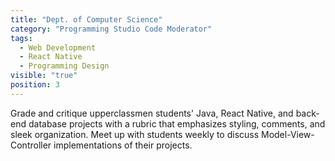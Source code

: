 ```yaml
---
title: "Dept. of Computer Science"
category: "Programming Studio Code Moderator"
tags:
  - Web Development
  - React Native
  - Programming Design
visible: "true"
position: 3
---
```


Grade and critique upperclassmen students' Java, React Native, and back-end database projects with a rubric that emphasizes styling, comments, and sleek organization. 
Meet up with students weekly to discuss Model-View-Controller implementations of their projects.